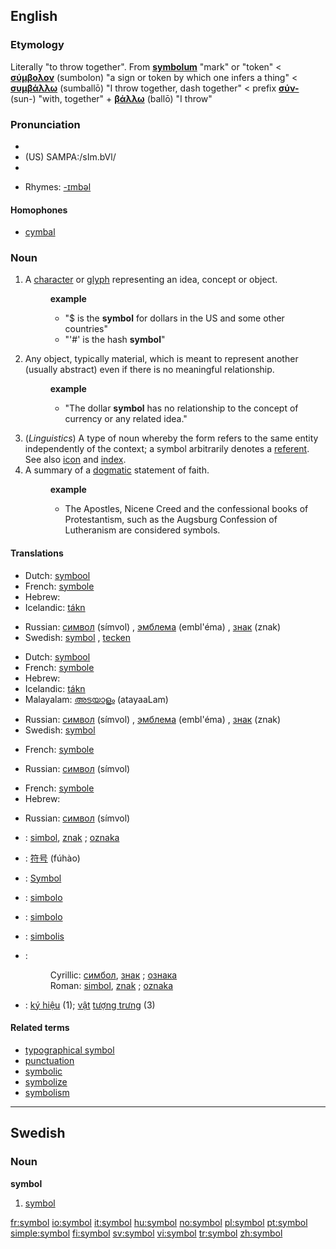{{see|Symbol}}
==English==

===Etymology===
Literally "to throw together". From {{LL.}} '''[[symbolum]]''' "mark" or "token" < {{AGr.}} '''[[σύμβολον]]''' (sumbolon) "a sign or token by which one infers a thing" < '''[[συμβάλλω]]''' (sumballō) "I throw together, dash together" < prefix '''[[σύν-]]''' (sun-) "with, together" + '''[[βάλλω]]''' (ballō) "I throw"

===Pronunciation===
* {{IPA|/sɪmbəɫ/}}
* (US) SAMPA:/sIm.bVl/
*{{audio|en-us-symbol.ogg|Audio (US)}}

* Rhymes: [[Rhymes:English:-ɪmbəl|-ɪmbəl]]

====Homophones====
* [[cymbal]]

===Noun===
{{en-noun}}

# A [[character]] or [[glyph]] representing an idea, concept or object.
#:'''example'''
#:*"$ is the '''symbol''' for dollars in the US and some other countries"
#:*"'#' is the hash '''symbol'''"
# Any object, typically material, which is meant to represent another (usually abstract) even if there is no meaningful relationship. 
#:'''example'''
#:*"The dollar '''symbol''' has no relationship to the concept of currency or any related idea."
# (''Linguistics'') A type of noun whereby the form refers to the same entity independently of the context; a symbol arbitrarily denotes a [[referent]]. See also [[icon]] and [[index]].
#A summary of a [[dogmatic]] statement of faith. 
#:'''example'''
#:*The Apostles, Nicene Creed and the confessional books of Protestantism, such as the Augsburg Confession of Lutheranism are considered symbols.

====Translations====
{{trans-top|a character or glyph}}
*Dutch: [[symbool]]
*French: [[symbole]] {{m}}
*Hebrew: {{he-translation|סמל|sémel}} {{m}}
*Icelandic: [[tákn]] {{n}}
{{trans-mid}}
*Russian: [[символ]] (símvol) {{m}}, [[эмблема]] (embl'éma) {{f}}, [[знак]] (znak) {{m}}
*Swedish: [[symbol#Swedish|symbol]] {{c}}, [[tecken]] {{n}}
{{trans-bottom}}

{{trans-top|an object meant to represent another}}
*Dutch: [[symbool]]
*French: [[symbole]] {{m}}
*Hebrew: {{he-translation|סמל|sémel}} {{m}}
*Icelandic: [[tákn]] {{n}}
*Malayalam: [[അടയാളം]] (atayaaLam)
{{trans-mid}}
*Russian: [[символ]] (símvol) {{m}}, [[эмблема]] (embl'éma) {{f}}, [[знак]] (znak) {{m}}
*Swedish: [[symbol#Swedish|symbol]] {{c}}
{{trans-bottom}}

{{trans-top|a type of noun}}
*French: [[symbole]] {{m}}
{{trans-mid}}
*Russian: [[символ]] (símvol) {{m}}
{{trans-bottom}}

{{trans-top|a summary of a dogmatic statement of faith}}
*French: [[symbole]] {{m}}
*Hebrew: {{he-translation|סממן|samemán}} {{m}}
{{trans-mid}}
*Russian: [[символ]] (símvol) {{m}}
{{trans-bottom}}

{{rfc-trans}}
*{{ttbc|Bosnian}}: [[simbol]], [[znak]] {{m}}; [[oznaka]] {{f}}
*{{ttbc|Chinese}}: [[符号]] (fúhào)
*{{ttbc|German}}: [[Symbol]] {{n}}
*{{ttbc|Ido}}: [[simbolo]]
*{{ttbc|Italian}}: [[simbolo]] {{m}}
*{{ttbc|Lithuanian}}: [[simbolis]] {{m}}
*{{ttbc|Serbian}}:
*:Cyrillic: [[симбол]], [[знак]] {{m}}; [[ознака]] {{f}}
*:Roman: [[simbol]], [[znak]] {{m}}; [[oznaka]] {{f}}
*{{ttbc|Vietnamese}}: [[ký hiệu]] (1); [[vật]] [[tượng trưng]] (3)

====Related terms====
*[[typographical symbol]]
*[[punctuation]]
*[[symbolic]]
*[[symbolize]]
*[[symbolism]]

----

==Swedish==

===Noun===
{{sv-noun-reg-r-c|2=symbole}}
'''symbol'''

#[[symbol#English|symbol]]

[[Category:Symbols| ]]

[[fr:symbol]]
[[io:symbol]]
[[it:symbol]]
[[hu:symbol]]
[[no:symbol]]
[[pl:symbol]]
[[pt:symbol]]
[[simple:symbol]]
[[fi:symbol]]
[[sv:symbol]]
[[vi:symbol]]
[[tr:symbol]]
[[zh:symbol]]